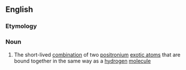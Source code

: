 ==English==
{{wikipedia}}

===Etymology===
{{prefix|en|di|positronium}}

===Noun===
{{en-noun}}

# {{lb|en|physics}} The short-lived [[combination]] of two [[positronium]] [[exotic atom]]s that are bound together in the same way as a [[hydrogen]] [[molecule]]